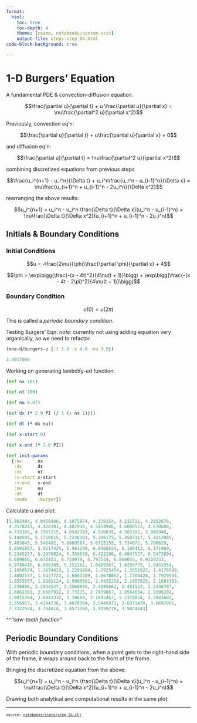 ```yaml
---
format:
  html:
    toc: true
    toc-depth: 4
    theme: [cosmo, notebooks/custom.scss]
    output-file: steps.step_04.html
code-block-background: true

---
```

<style></style><style>.printedClojure .sourceCode {
  background-color: transparent;
  border-style: none;
}
</style><style>.clay-limit-image-width .clay-image {max-width: 100%}
.clay-side-by-side .sourceCode {margin: 0}
.clay-side-by-side {margin: 1em 0}
</style>
<script src="steps.step_04_files/md-default0.js" type="text/javascript"></script><script src="steps.step_04_files/md-default1.js" type="text/javascript"></script><script src="steps.step_04_files/katex2.js" type="text/javascript"></script><script src="steps.step_04_files/vega3.js" type="text/javascript"></script><script src="steps.step_04_files/vega4.js" type="text/javascript"></script><script src="steps.step_04_files/vega5.js" type="text/javascript"></script><link href="https://cdn.jsdelivr.net/npm/katex@0.16.10/dist/katex.min.css" rel="stylesheet" type="text/css" />

# 1-D Burgers' Equation
A fundamental PDE & convection-diffusion equation.

$$\frac{\partial u}{\partial t} + u \frac{\partial u}{\partial x} = \nu\frac{\partial^2 u}{\partial x^2}$$

Previously, convection eq'n:

$$\frac{\partial u}{\partial t} + u\frac{\partial u}{\partial x} = 0$$


and diffusion eq'n:

$$\frac{\partial u}{\partial t} = \nu\frac{\partial^2 u}{\partial x^2}$$


combining discretized equations from previous steps

$$\frac{u_i^{n+1} - u_i^n}{\Delta t} + u_i^n\frac{u_i^n - u_{i-1}^n}{\Delta x} = \nu\frac{u_{i+1}^n + u_{i-1}^n - 2u_i^n}{\Delta x^2}$$


rearranging the above results:

$$u_i^{n+1} = u_i^n - u_i^n \frac{\Delta t}{\Delta x}(u_i^n - u_{i-1}^n) + \nu\frac{\Delta t}{\Delta x^2}(u_{i+1}^n + u_{i-1}^n - 2u_i^n)$$


## Initials & Boundary Conditions


### Initial Conditions


$$u = -\frac{2\nu}{\phi}\frac{\partial \phi}{\partial x} + 4$$

$$\phi = \exp\bigg(\frac{-(x - 4t)^2}{4\nu(t + 1)}\bigg) + \exp\bigg(\frac{-(x - 4t - 2\pi)^2}{4\nu(t + 1)}\bigg)$$



### Boundary Condition


$$u(0) = u(2\pi)$$

This is called a _periodic boundary condition_.

Testing Burgers' Eqn:
_note_: currently not using adding equation very organically,
so we need to refactor.


::: {.sourceClojure}
```clojure
(one-d/burgers-u {:t 1.0 :x 4.0 :nu 3.0})
```
:::



::: {.printedClojure}
```clojure
3.4917066

```
:::


Working on generating lambdify-ed function:



::: {.sourceClojure}
```clojure
(def nx 101)
```
:::



::: {.sourceClojure}
```clojure
(def nt 100)
```
:::



::: {.sourceClojure}
```clojure
(def nu 0.07)
```
:::



::: {.sourceClojure}
```clojure
(def dx (* 2.0 PI (/ 1 (- nx 1))))
```
:::



::: {.sourceClojure}
```clojure
(def dt (* dx nu))
```
:::



::: {.sourceClojure}
```clojure
(def x-start 0)
```
:::



::: {.sourceClojure}
```clojure
(def x-end (* 2.0 PI))
```
:::



::: {.sourceClojure}
```clojure
(def init-params
  {:nx      nx
   :dx      dx
   :nt      nt
   :x-start x-start
   :x-end   x-end
   :nu      nu
   :dt      dt
   :mode    :burger})
```
:::


Calculate u and plot:


::: {.printedClojure}
```clojure
[3.982484, 4.0450406, 4.1075974, 4.170154, 4.232711, 4.2952676,
 4.3578243, 4.420381, 4.482938, 4.5454946, 4.6080513, 4.670608,
 4.733165, 4.7957215, 4.8582783, 4.920835, 4.983392, 5.045948,
 5.108505, 5.1710615, 5.2336183, 5.296175, 5.3587317, 5.4212885,
 5.483845, 5.546402, 5.6089587, 5.6715155, 5.734072, 5.796629,
 5.8591857, 5.9217424, 5.984299, 6.0468554, 6.109412, 6.171969,
 6.2345257, 6.2970824, 6.359639, 6.422196, 6.4847527, 6.5473094,
 6.609866, 6.672423, 6.734979, 6.797534, 6.860055, 6.9220233,
 6.9748416, 6.880349, 5.152262, 1.6489367, 1.0293779, 1.0453354,
 1.1050574, 1.1674429, 1.2299894, 1.2925454, 1.3551022, 1.4176589,
 1.4802157, 1.5427722, 1.6053289, 1.6678857, 1.7304426, 1.7929994,
 1.8555557, 1.9181124, 1.9806691, 2.0432258, 2.1057825, 2.1683393,
 2.230896, 2.2934527, 2.3560095, 2.4185662, 2.481123, 2.5436797,
 2.6062365, 2.6687932, 2.73135, 2.7939067, 2.8564634, 2.9190202,
 2.9815764, 3.0441332, 3.10669, 3.1692467, 3.2318034, 3.2943602,
 3.356917, 3.4194736, 3.4820304, 3.5445871, 3.6071439, 3.6697006,
 3.7322574, 3.794814, 3.8573709, 3.9199276, 3.9824843]

```
:::



```{=html}
<div><script>vegaEmbed(document.currentScript.parentElement, {"mark":"point","width":500,"height":300,"encoding":{"x":{"field":"x","type":"quantitative"},"y":{"field":"y","type":"quantitative"}},"data":{"values":[{"y":3.982484,"x":0.0},{"y":4.0450406,"x":0.06283186},{"y":4.1075974,"x":0.12566371},{"y":4.170154,"x":0.18849556},{"y":4.232711,"x":0.25132743},{"y":4.2952676,"x":0.31415927},{"y":4.3578243,"x":0.37699112},{"y":4.420381,"x":0.43982297},{"y":4.482938,"x":0.50265485},{"y":4.5454946,"x":0.56548667},{"y":4.6080513,"x":0.62831855},{"y":4.670608,"x":0.69115037},{"y":4.733165,"x":0.75398225},{"y":4.7957215,"x":0.81681406},{"y":4.8582783,"x":0.87964594},{"y":4.920835,"x":0.9424778},{"y":4.983392,"x":1.0053097},{"y":5.045948,"x":1.0681415},{"y":5.108505,"x":1.1309733},{"y":5.1710615,"x":1.1938052},{"y":5.2336183,"x":1.2566371},{"y":5.296175,"x":1.3194689},{"y":5.3587317,"x":1.3823007},{"y":5.4212885,"x":1.4451326},{"y":5.483845,"x":1.5079645},{"y":5.546402,"x":1.5707964},{"y":5.6089587,"x":1.6336281},{"y":5.6715155,"x":1.69646},{"y":5.734072,"x":1.7592919},{"y":5.796629,"x":1.8221238},{"y":5.8591857,"x":1.8849556},{"y":5.9217424,"x":1.9477874},{"y":5.984299,"x":2.0106194},{"y":6.0468554,"x":2.073451},{"y":6.109412,"x":2.136283},{"y":6.171969,"x":2.1991148},{"y":6.2345257,"x":2.2619467},{"y":6.2970824,"x":2.3247786},{"y":6.359639,"x":2.3876104},{"y":6.422196,"x":2.4504423},{"y":6.4847527,"x":2.5132742},{"y":6.5473094,"x":2.576106},{"y":6.609866,"x":2.6389377},{"y":6.672423,"x":2.7017696},{"y":6.734979,"x":2.7646015},{"y":6.797534,"x":2.8274333},{"y":6.860055,"x":2.8902652},{"y":6.9220233,"x":2.953097},{"y":6.9748416,"x":3.015929},{"y":6.880349,"x":3.0787609},{"y":5.152262,"x":3.1415927},{"y":1.6489367,"x":3.2044246},{"y":1.0293779,"x":3.2672563},{"y":1.0453354,"x":3.3300881},{"y":1.1050574,"x":3.39292},{"y":1.1674429,"x":3.455752},{"y":1.2299894,"x":3.5185838},{"y":1.2925454,"x":3.5814157},{"y":1.3551022,"x":3.6442475},{"y":1.4176589,"x":3.7070794},{"y":1.4802157,"x":3.7699113},{"y":1.5427722,"x":3.832743},{"y":1.6053289,"x":3.8955748},{"y":1.6678857,"x":3.9584067},{"y":1.7304426,"x":4.021239},{"y":1.7929994,"x":4.0840707},{"y":1.8555557,"x":4.146902},{"y":1.9181124,"x":4.209734},{"y":1.9806691,"x":4.272566},{"y":2.0432258,"x":4.3353977},{"y":2.1057825,"x":4.3982296},{"y":2.1683393,"x":4.4610615},{"y":2.230896,"x":4.5238934},{"y":2.2934527,"x":4.586725},{"y":2.3560095,"x":4.649557},{"y":2.4185662,"x":4.712389},{"y":2.481123,"x":4.775221},{"y":2.5436797,"x":4.8380527},{"y":2.6062365,"x":4.9008846},{"y":2.6687932,"x":4.9637165},{"y":2.73135,"x":5.0265484},{"y":2.7939067,"x":5.0893803},{"y":2.8564634,"x":5.152212},{"y":2.9190202,"x":5.215044},{"y":2.9815764,"x":5.2778754},{"y":3.0441332,"x":5.3407073},{"y":3.10669,"x":5.403539},{"y":3.1692467,"x":5.466371},{"y":3.2318034,"x":5.529203},{"y":3.2943602,"x":5.592035},{"y":3.356917,"x":5.6548667},{"y":3.4194736,"x":5.7176986},{"y":3.4820304,"x":5.7805305},{"y":3.5445871,"x":5.8433623},{"y":3.6071439,"x":5.906194},{"y":3.6697006,"x":5.969026},{"y":3.7322574,"x":6.031858},{"y":3.794814,"x":6.09469},{"y":3.8573709,"x":6.1575217},{"y":3.9199276,"x":6.2203536},{"y":3.9824843,"x":6.2831855}]}});</script></div>
```


^^_"saw-tooth function"_



## Periodic Boundary Conditions

With periodic boundary conditions, when a point gets to the right-hand side of the frame, it wraps around back to the front of the frame.

Bringing the discretized equation from the above:

$$u_i^{n+1} = u_i^n - u_i^n \frac{\Delta t}{\Delta x}(u_i^n - u_{i-1}^n) + \nu\frac{\Delta t}{\Delta x^2}(u_{i+1}^n + u_{i-1}^n - 2u_i^n)$$

Drawing both analytical and computational results in the same plot:


```{=html}
<div><script>vegaEmbed(document.currentScript.parentElement, {"mark":"point","width":500,"height":300,"layer":[{"mark":{"type":"line","color":"green","point":{"filled":false,"color":"green","fill":"white"}},"encoding":{"x":{"field":"x","type":"quantitative"},"y":{"field":"computational","type":"quantitative"}}},{"mark":{"type":"line","color":"orange"},"encoding":{"x":{"field":"x","type":"quantitative"},"y":{"field":"analytical","type":"quantitative"}}}],"data":{"values":[{"analytical":2.7781193,"computational":2.7665834,"x":0.0},{"analytical":2.8217578,"computational":2.810041,"x":0.06283186},{"analytical":2.8653965,"computational":2.8534985,"x":0.12566371},{"analytical":2.9090352,"computational":2.896956,"x":0.18849556},{"analytical":2.9526737,"computational":2.9404135,"x":0.25132743},{"analytical":2.9963124,"computational":2.9838707,"x":0.31415927},{"analytical":3.0399508,"computational":3.027328,"x":0.37699112},{"analytical":3.0835896,"computational":3.0707853,"x":0.43982297},{"analytical":3.127228,"computational":3.1142426,"x":0.50265485},{"analytical":3.1708667,"computational":3.1577,"x":0.56548667},{"analytical":3.2145052,"computational":3.2011576,"x":0.62831855},{"analytical":3.258144,"computational":3.244615,"x":0.69115037},{"analytical":3.3017824,"computational":3.2880726,"x":0.75398225},{"analytical":3.345421,"computational":3.33153,"x":0.81681406},{"analytical":3.3890595,"computational":3.3749874,"x":0.87964594},{"analytical":3.4326982,"computational":3.4184446,"x":0.9424778},{"analytical":3.476337,"computational":3.4619021,"x":1.0053097},{"analytical":3.5199754,"computational":3.5053596,"x":1.0681415},{"analytical":3.5636141,"computational":3.5488172,"x":1.1309733},{"analytical":3.6072526,"computational":3.5922744,"x":1.1938052},{"analytical":3.6508913,"computational":3.6357317,"x":1.2566371},{"analytical":3.6945298,"computational":3.679189,"x":1.3194689},{"analytical":3.7381685,"computational":3.7226465,"x":1.3823007},{"analytical":3.781807,"computational":3.766104,"x":1.4451326},{"analytical":3.8254457,"computational":3.8095615,"x":1.5079645},{"analytical":3.8690844,"computational":3.853019,"x":1.5707964},{"analytical":3.9127228,"computational":3.8964763,"x":1.6336281},{"analytical":3.9563613,"computational":3.9399338,"x":1.69646},{"analytical":4.0,"computational":3.983391,"x":1.7592919},{"analytical":4.0436387,"computational":4.0268483,"x":1.8221238},{"analytical":4.0872774,"computational":4.070306,"x":1.8849556},{"analytical":4.1309156,"computational":4.113763,"x":1.9477874},{"analytical":4.1745543,"computational":4.1572204,"x":2.0106194},{"analytical":4.218193,"computational":4.200678,"x":2.073451},{"analytical":4.2618313,"computational":4.2441354,"x":2.136283},{"analytical":4.30547,"computational":4.2875924,"x":2.1991148},{"analytical":4.3491087,"computational":4.33105,"x":2.2619467},{"analytical":4.3927474,"computational":4.3745074,"x":2.3247786},{"analytical":4.436386,"computational":4.417965,"x":2.3876104},{"analytical":4.480025,"computational":4.461422,"x":2.4504423},{"analytical":4.523663,"computational":4.5048795,"x":2.5132742},{"analytical":4.5673018,"computational":4.548337,"x":2.576106},{"analytical":4.6109405,"computational":4.5917945,"x":2.6389377},{"analytical":4.6545787,"computational":4.635252,"x":2.7017696},{"analytical":4.6982174,"computational":4.6787095,"x":2.7646015},{"analytical":4.741856,"computational":4.722167,"x":2.8274333},{"analytical":4.785495,"computational":4.765624,"x":2.8902652},{"analytical":4.8291335,"computational":4.8090816,"x":2.953097},{"analytical":4.8727717,"computational":4.852539,"x":3.015929},{"analytical":4.9164104,"computational":4.8959966,"x":3.0787609},{"analytical":4.960049,"computational":4.939454,"x":3.1415927},{"analytical":5.003688,"computational":4.982911,"x":3.2044246},{"analytical":5.047326,"computational":5.026369,"x":3.2672563},{"analytical":5.090965,"computational":5.0698266,"x":3.3300881},{"analytical":5.1346035,"computational":5.1132836,"x":3.39292},{"analytical":5.178242,"computational":5.1567407,"x":3.455752},{"analytical":5.221881,"computational":5.200197,"x":3.5185838},{"analytical":5.265519,"computational":5.2436533,"x":3.5814157},{"analytical":5.309158,"computational":5.2871075,"x":3.6442475},{"analytical":5.3527966,"computational":5.3305573,"x":3.7070794},{"analytical":5.3964353,"computational":5.3739967,"x":3.7699113},{"analytical":5.4400735,"computational":5.417413,"x":3.832743},{"analytical":5.483712,"computational":5.460777,"x":3.8955748},{"analytical":5.527351,"computational":5.5040193,"x":3.9584067},{"analytical":5.5709896,"computational":5.546986,"x":4.021239},{"analytical":5.6146283,"computational":5.5893273,"x":4.0840707},{"analytical":5.6582665,"computational":5.630253,"x":4.146902},{"analytical":5.7019053,"computational":5.667983,"x":4.209734},{"analytical":5.7455435,"computational":5.6985307,"x":4.272566},{"analytical":5.789182,"computational":5.7130485,"x":4.3353977},{"analytical":5.8328204,"computational":5.6922836,"x":4.3982296},{"analytical":5.876455,"computational":5.5961103,"x":4.4610615},{"analytical":5.920064,"computational":5.348928,"x":4.5238934},{"analytical":5.963493,"computational":4.8410926,"x":4.586725},{"analytical":6.0056477,"computational":4.01946,"x":4.649557},{"analytical":6.038797,"computational":3.0892584,"x":4.712389},{"analytical":6.0095024,"computational":2.4052658,"x":4.775221},{"analytical":5.5987864,"computational":2.0581272,"x":4.8380527},{"analytical":3.9999971,"computational":1.9277661,"x":4.9008846},{"analytical":2.401211,"computational":1.90015,"x":4.9637165},{"analytical":1.9904972,"computational":1.9154866,"x":5.0265484},{"analytical":1.961203,"computational":1.9479402,"x":5.0893803},{"analytical":1.9943523,"computational":1.9871031,"x":5.152212},{"analytical":2.0365071,"computational":2.028884,"x":5.215044},{"analytical":2.079936,"computational":2.0716863,"x":5.2778754},{"analytical":2.1235452,"computational":2.1148875,"x":5.3407073},{"analytical":2.1671796,"computational":2.1582446,"x":5.403539},{"analytical":2.2108176,"computational":2.2016628,"x":5.466371},{"analytical":2.254456,"computational":2.245105,"x":5.529203},{"analytical":2.2980947,"computational":2.2885563,"x":5.592035},{"analytical":2.3417332,"computational":2.3320115,"x":5.6548667},{"analytical":2.385372,"computational":2.375468,"x":5.7176986},{"analytical":2.4290106,"computational":2.418925,"x":5.7805305},{"analytical":2.472649,"computational":2.4623823,"x":5.8433623},{"analytical":2.5162878,"computational":2.5058396,"x":5.906194},{"analytical":2.5599263,"computational":2.5492969,"x":5.969026},{"analytical":2.603565,"computational":2.5927541,"x":6.031858},{"analytical":2.6472037,"computational":2.6362116,"x":6.09469},{"analytical":2.6908422,"computational":2.679669,"x":6.1575217},{"analytical":2.7344809,"computational":2.7231262,"x":6.2203536},{"analytical":2.7781193,"computational":2.7665834,"x":6.2831855}]}});</script></div>
```



```{=html}
<div style="background-color:grey;height:2px;width:100%;"></div>
```



```{=html}
<div><pre><small><small>source: <a href="https://github.com/scicloj/cfd-python-in-clojure/blob/main/notebooks/steps/step_04.clj">notebooks/steps/step_04.clj</a></small></small></pre></div>
```
